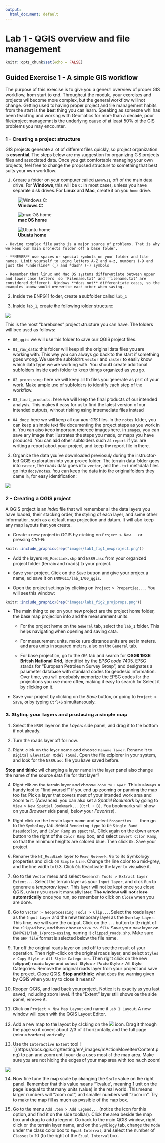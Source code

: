 ```yaml
---
output:
  html_document: default
---
```

# Lab 1 - QGIS overview and file management {#lab1}

```r
knitr::opts_chunk$set(echo = FALSE)
```

## Guided Exercise 1 - A simple GIS workflow {#GE1}

The purpose of this exercise is to give you a general overview of proper GIS workflow, from start to end. Throughout the module, your exercises and projects wil become more complex, but the general workflow will not change. Getting used to having proper project and file management habits from the start is the **best** thing you can learn. Speaking as someone whi has been teaching and working with Geomatics for more than a decade, poor file/project managemnt is the underlying cause of at least 50% of the GIS problems you may encounter.

### 1 - Creating a project structure

GIS projects generate a lot of different files quickly, so project organization is **essential**. The steps below are my suggestion for organizing GIS projects files and associated data. Once you get comfortable managing your own projects, feel free to change the proposed structure to something that best suits your own workflow. 

1. Create a folder on your computer called `ENMPG11`, off of the main data drive. For **Windows**, this will be `C:` in most cases, unless you have separate disk drives. For **Linux** and **Mac**, create it on you `home` drive. 


![**Windows C:**](images/lab1_fig3_wincfolder.png)


![**mac OS home**](https://nektony.com/wp-content/uploads/2018/02/home-folder-mac.jpg)


![**Ubuntu home**](https://www.howtogeek.com/wp-content/uploads/2014/05/00_lead_image_home_directory.png)


```block2
- Having complex file paths is a major source of problems. That is why we keep our main projects folder off a base folder.

- **NEVER** use spaces or special symbols on your folder and file names. Limit yourself to using letters A-Z and a-z, numbers 1-9 and just the *underline* (_) and *dash* (-) symbols. 

- Remember that linux and Mac OS systems differentiate between upper and lower case letters, so 'Filename.txt' and 'filename.txt' are considered different. Windows **does not** differentiate cases, so the examples abovw would overwrite each other when saving.
```

2. Inside the ENPG11 folder, create a subfolder called `lab_1`

3. Inside `lab_1`, create the following folder structure:

![](images/lab1_fig4_folder_structure.png)

This is the most "barebones" project structure you can have. The folders will bee used as follows:

- `00_qgis`: we will use this folder to save our QGIS project files.

- `01_raw_data`: this folder will keep all the original data files you are working with. This way you can always go back to the start if something goes wrong. We use the subfoldrrs `vector` and `raster` to easily know which data type we are working with. You should create additional subfolders inside each folder to keep things organized as you go.

- `02_processing`: here we will keep all th  files you generate as part of your work. Make ample use of subfolders to identify each step of the workflow.

- `03_final_products`: here we will keep the final products of our intended analysis. This makes it easy for us to find the latest version of our intended outputs, without risking using intremediate files instead

- `04_docs`: here we will keep all our *non-GIS* files. In the `notes` folder, you can keep a simple text file documenting the project steps as you work in it. You can also keeo important referece images here. In `images`, you can save any image that illustrates the steps you made, or maps you have produced. You can add other subfolders such as `report` if you are writing a report about your project, and keep the report file in there.

3. Organize the data you've downloaded previosuly during the instructor-led QGIS exploration into your projec folder. The terrain data folder goes into `raster`, the roads data goes into `vector`, and the `.txt` metadata files go into `docs/notes`. You can keep the data into the originalfolders they came in, for easy identification: 

![](images/lab1_fig5_folderorg.png)


### 2 - Creating a QGIS project

A QGIS project is an *index* file that will remember all the data layers you have loaded, their stacking order, the styling of each layer, and some other information, such as a default map projection and datum. It will also keep any map layouts that you create.

- Create a new project in QGIS by clicking on `Project > New...` or pressing *Ctrl-N*:

```R
knitr::include_graphics(rep("images/lab1_fig1_newproject.png"))
```

- Add the layers `NS_RoadLink.shp` and `NS89.asc` from your organized  project folder (terrain and roads) to your project.

- Save your project. Click on the Save button and give your project a name, nd save it on `ENMPG11/lab_1/00_qgis`.

- Open the project settings by clicking on `Project > Properties...`. You will see this window:

```R
knitr::include_graphics(rep("images/lab1_fig2_projprops.png"))
```
- The main thing to set on your new project are the project home folder, the base map projection info and the measurement units. 

  - For the project home on the `General` tab, select the `lab_1` folder. This helps navigating when opening and saving data.
  
  - For measurement units, make sure distance units are set in meters, and area units in squared meters, also on the `General` tab. 
  
  - For base projection, go to the `CRS` tab and search for **OSGB 1936 British National Grid**, identified by the *EPSG code* 7405. EPSG stands for "European Petroleum Survey Group", and designates a parameter database with standard codes for geodesic information. Over time, you will propbably memorize the EPSG codes for the projections you use more often, making it easy to search for  Select it by clicking on it.
  
- Save your project by clicking on the *Save* button, or going to `Project > Save`, or by typing `Ctrl+S` simultaneously.
  
### 3. Styling your layers and producing a simple map

1. Select the `NS89` layer on the *Layers* side panel, and drag it to the bottom if not already. 

2. Turn the roads layer off for now.

3. Right-click on the layer name and choose `Rename layer`. Rename it to `Digital Elevation Model (50m)`. Open the file exlplorer in your system, and look for the `NS89.asc` file you have saved before.

**Stop and think:** wil changing a layer name in the layer panel also change the name of the source data file for that layer?

4. Right clik on the terrain layer and choose `Zoom to Layer`. This is always a handy tool to "find yourself" if you end up zooming or panning the map too far. Pick a layer that covers most of your intended work area and zoom to it. (Advanced: you can also set a *Spatial Bookmark* by going to `View > New Spatial Bookmark...(Ctrl + B)`. You bookmarks will show on your *Browser* side panel, below your *Favorites*). 

5. Right click on the terrain layer name and select `Properties...`, then go to the `Symbology` tab. Select `Rendering type` to be `Single Band Pseudocolor`, and `Color Ramp` as `spectral`. Click again on the down arrow button to the right of the `Color Ramp` box, and select `Invert Color Ramp`, so that the minimum heights are colored blue. Then click `Ok`. Save your project.

6. Rename the `NS_RoadLink` layer to `Road Network`. Go to its Symbology properties and click on `Simple Line`. Change the line color to a mid-grey, and the line width to 0.3. Click `Ok`. Reactivate the layer to visualise it.

7. Go to the `Vector` menu and select `Research Tools > Extract Layer Extent...`. Select the terrain layer as your `Input layer`, and click `Run` to generate a *temporary layer*. This layer will not be kept once you close QGIS, unless you save it manually later. **The window will not close automatically** once you run, so remember to click on `Close` when you are done.

8. Go to `Vector > Geoprocessing Tools > Clip...`. Select the roads layer as the `Input Layer` and the new temporary layer as the `Overlay Layer`. This time, we will save the output. Click on the `...` button to tle right of the `Clipped` box, and then choose `Save to file`. Save your new layer on `ENMPG11/lab_1/procs=essing`, naming it `clipped_roads.shp`. Make sure the `SHP file` format is selected below the file name.

9. Tur off the original roads layer on and off to see the result of your operation. Then right-click on the original roads layer, and select `Styles > Copy Style > All Style Categories`. Then right click on the new (clipped) roads layer and select `Styles > Paste Style > All Style Categories. Remove the original roads layer from your project and save the project. Close QGIS. 
**Stop and think:** what does the warning given by QGIS when you try to close it means?

10. Reopen QGIS, and load back your project. Notice it is exaclty as you last saved, including zoom level. If the "Extent" layer still shows on the side panel, remove it.

11. Click on `Project > New Map Layout` and name it `Lab 1 Layout`. A new window will open with the QGIS Layout Editor.

12. Add a new map to the layout by clicking on the ![](https://docs.qgis.org/testing/en/_images/mActionAddMap.png) icon. Drag it through the page so it covers about 2/3 of it horizontally, and the full page (minus borders) vertically.

13. Use the `Interactive Extent` tool !´[(https://docs.qgis.org/testing/en/_images/mActionMoveItemContent.png) to pan and zoom until your data uses most of the map area. Make sure you are not hiding the edges of your map area with too much zoom!

![](images/lab1_fig6_mapzoom.png)

14. Now fine tune the map scale by changing the `Scale` value on the right panel. Remember that this value means "1:value", meaning 1 unit on the page is equal to that many units (value) in the real world. This means larger numbers will "zoom out", and smaller numbers will "zoom in". Try to make the map fill as much as possible of the map box.

15. Go to the menu `Add Item > Add Legend...` (notice the icon for this option, and find it on the side toolbar). Click the area beside the map box and drag to add a legend. Go back to the main QGIS window, right click on the terrain layer name, and on the `Symblogy` tab, change the `Mode` under the class color box to `Equal Interval`, and select the number of `Classes` to 10 (to the right of the `Equal Interval` box.
